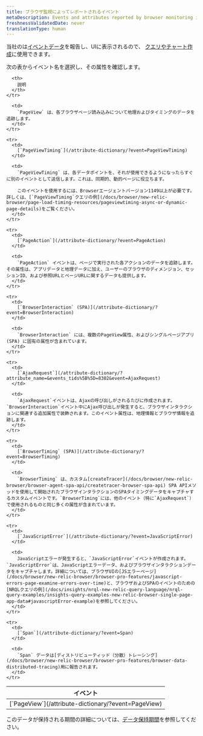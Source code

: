 ```yaml
---
title: ブラウザ監視によってレポートされるイベント
metaDescription: Events and attributes reported by browser monitoring in New Relic.
freshnessValidatedDate: never
translationType: human
---
```


当社の[<InlinePopover type="browser"/>](/docs/browser/browser-monitoring/getting-started/introduction-browser-monitoring)は[イベントデータ](/docs/using-new-relic/data/understand-data/new-relic-data-types#event-data)を報告し、UIに表示されるので、 [クエリやチャート作成](/docs/using-new-relic/data/understand-data/query-new-relic-data)に使用できます。

次の表からイベント名を選択し、その属性を確認します。

<table>
  <thead>
    <tr>
      <th style={{ width: "250px" }}>
        イベント
      </th>

      <th>
        説明
      </th>
    </tr>
  </thead>

  <tbody>
    <tr>
      <td>
        [`PageView`](/attribute-dictionary/?event=PageView)
      </td>

      <td>
        `PageView` は、各ブラウザページ読み込みについて地理およびタイミングのデータを追跡します。
      </td>
    </tr>

    <tr>
      <td>
        [`PageViewTiming`](/attribute-dictionary/?event=PageViewTiming)
      </td>

      <td>
        `PageViewTiming` は、各データポイントを、それが使用できるようになったらすぐに別のイベントとして送信します。これは、同期的、動的ページに役立ちます。

        このイベントを使用するには、Browserエージェントバージョン1149以上が必要です。詳しくは、[`PageViewTiming`クエリの例](/docs/browser/new-relic-browser/page-load-timing-resources/pageviewtiming-async-or-dynamic-page-details)をご覧ください。
      </td>
    </tr>

    <tr>
      <td>
        [`PageAction`](/attribute-dictionary/?event=PageAction)
      </td>

      <td>
        `PageAction` イベントは、ページで実行された各アクションのデータを追跡します。その属性は、アプリデータと地理データに加え、ユーザーのブラウザのディメンジョン、セッションID、および参照URLとページURLに関するデータも提供します。
      </td>
    </tr>

    <tr>
      <td>
        [`BrowserInteraction` (SPA)](/attribute-dictionary/?event=BrowserInteraction)
      </td>

      <td>
        `BrowserInteraction` には、複数のPageView属性、およびシングルページアプリ (SPA) に固有の属性が含まれています。
      </td>
    </tr>

    <tr>
      <td>
        [`AjaxRequest`](/attribute-dictionary/?attribute_name=&events_tids%5B%5D=8302&event=AjaxRequest)
      </td>

      <td>
        `AjaxRequest`イベントは、Ajaxの呼び出しがされるたびに作成されます。`BrowserInteraction`イベント中にAjax呼び出しが発生すると、ブラウザインタラクションに関連する追加属性で装飾されます。このイベント属性は、地理情報とブラウザ情報を追跡します。
      </td>
    </tr>

    <tr>
      <td>
        [`BrowserTiming` (SPA)](/attribute-dictionary/?event=BrowserTiming)
      </td>

      <td>
        `BrowserTiming` は、カスタム[createTracer](/docs/browser/new-relic-browser/browser-agent-spa-api/createtracer-browser-spa-api) SPA APIメソッドを使用して開始されたブラウザインタラクションのSPAタイミングデータをキャプチャするカスタムイベントです。`BrowserTiming`には、他のイベント（特に`AjaxRequest`）で使用されるものと同じ多くの属性が含まれています。 
      </td>
    </tr>

    <tr>
      <td>
        [`JavaScriptError`](/attribute-dictionary/?event=JavaScriptError)
      </td>

      <td>
        JavaScriptエラーが発生すると、`JavaScriptError`イベントが作成されます。`JavaScriptError`は、JavaScriptエラーデータ、およびブラウザインタラクションデータをキャプチャします。詳細については、ブラウザUIの[JSエラーページ](/docs/browser/new-relic-browser/browser-pro-features/javascript-errors-page-examine-errors-over-time)と、ブラウザおよびSPAのイベントのための[NRQLクエリの例](/docs/insights/nrql-new-relic-query-language/nrql-query-examples/insights-query-examples-new-relic-browser-single-page-app-data#javascriptError-example)を参照してください。
      </td>
    </tr>

    <tr>
      <td>
        [`Span`](/attribute-dictionary/?event=Span)
      </td>

      <td>
        `Span` データは[ディストリビューティッド（分散）トレーシング](/docs/browser/new-relic-browser/browser-pro-features/browser-data-distributed-tracing)用に報告されます。
      </td>
    </tr>
  </tbody>
</table>

このデータが保持される期間の詳細については、[データ保持期間](/docs/data-apis/manage-data/manage-data-retention)を参照してください。
